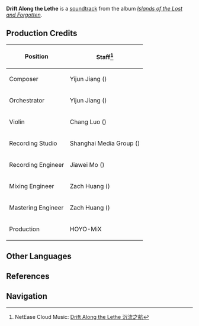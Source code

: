 {{Soundtrack Infobox
|title          =
|image          = Islands of the Lost and Forgotten.png
|album          = Islands of the Lost and Forgotten
|disc           = 2
|number         = 46
|featured       =
|featured2      =
|featured3      =
|featured_disc  =
|featured_disc2 =
|featured_disc3 =
|youtube_id     = L3MrnOs2gBY
|youtube_time   = 1
|spotify_id     = 27zNvfuNjikHlznc5k4gpu
|played_in      = Enkanomiya
|during         = [[Enkanomiya]]
|domain         =
|previous       = In the Brink of Time
|next           = Now and Forevermore
}}
'''Drift Along the Lethe''' is a [[soundtrack]] from the album ''[[Islands of the Lost and Forgotten]]''.

==Production Credits==
{| class="wikitable" style="text-align:left; height:0.5em"
! Position
! Staff<ref>NetEase Cloud Music: [https://music.163.com/#/song?id=1937111412 Drift Along the Lethe 沉流之航]</ref>
|-
! Composer
| Yijun Jiang ({{Lang|zh=姜以君|mini=1}})
|-
! Orchestrator
| Yijun Jiang ({{Lang|zh=姜以君|mini=1}})
|-
! Violin
| Chang Luo ({{Lang|zh=罗畅|mini=1}})
|-
! Recording Studio
| Shanghai Media Group ({{Lang|zh=上海广播大厦|mini=1}})
|-
! Recording Engineer
| Jiawei Mo ({{Lang|zh=莫家伟|mini=1}})
|-
! Mixing Engineer
| Zach Huang ({{Lang|zh=黄巍|mini=1}})
|-
! Mastering Engineer
| Zach Huang ({{Lang|zh=黄巍|mini=1}})
|-
! Production
| HOYO-MiX
|}
<!--
==Videos==
<gallery hideaddbutton="true" captionalign="center">
</gallery>

==Trivia==
-->
==Other Languages==
{{Other Languages
|default_hidden = 1
|en      = Drift Along the Lethe
|zhs     = 沉流之航
|zhs_rm  = Chén Liú zhī Háng
|ja      = 暗流への航行
|ja_rm   = Anryuu he no Koukou
}}

==References==
{{Reflist}}

==Navigation==
{{Soundtrack Navbox|Islands of the Lost and Forgotten}}